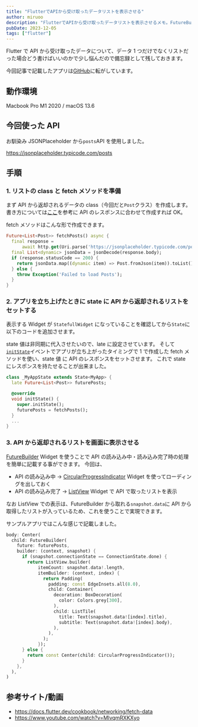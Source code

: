 ```yaml
---
title: "FlutterでAPIから受け取ったデータリストを表示させる"
author: miruoo
description: "FlutterでAPIから受け取ったデータリストを表示させるメモ。FutureBuilderとListView.builderを組み合わせることで作成できます。"
pubDate: 2023-12-05
tags: ["flutter"]
---
```


Flutter で API から受け取ったデータについて、データ 1 つだけでなくリストだった場合どう書けばいいのかで少し悩んだので備忘録として残しておきます。

今回記事で記載したアプリは[GitHub](https://github.com/miily8310s/flutter_api_basic)に転がしています。

## 動作環境

Macbook Pro M1 2020 / macOS 13.6

## 今回使った API

お馴染み JSONPlaceholder から`posts`API を使用しました。

https://jsonplaceholder.typicode.com/posts

## 手順

### 1. リストの class と fetch メソッドを準備

まず API から返却されるデータの class（今回だと`Post`クラス）を作成します。
書き方については[ここ](https://docs.flutter.dev/cookbook/networking/fetch-data#create-an-album-class)を参考に API のレスポンスに合わせて作成すれば OK。

fetch メソッドはこんな形で作成できます。

```dart title="lib/main.dart"
Future<List<Post>> fetchPosts() async {
  final response =
      await http.get(Uri.parse('https://jsonplaceholder.typicode.com/posts'));
  final List<dynamic> jsonData = jsonDecode(response.body);
  if (response.statusCode == 200) {
    return jsonData.map((dynamic item) => Post.fromJson(item)).toList();
  } else {
    throw Exception('Failed to load Posts');
  }
}
```

### 2. アプリを立ち上げたときに state に API から返却されるリストをセットする

表示する Widget が `StatefullWidget` になっていることを確認してから`State`に以下のコードを追加させます。

state 値は非同期に代入させたいので、late に設定させています。
そして[`initState`](https://api.flutter.dev/flutter/widgets/State/initState.html)イベントでアプリが立ち上がったタイミングで 1 で作成した fetch メソッドを使い、state 値 に API のレスポンスをセットさせます。
これで state にレスポンスを持たせることが出来ました。

```dart title="lib/main.dart"
class _MyAppState extends State<MyApp> {
  late Future<List<Post>> futurePosts;

  @override
  void initState() {
    super.initState();
    futurePosts = fetchPosts();
  }
  ...
}
```

### 3. API から返却されるリストを画面に表示させる

[FutureBuilder](https://api.flutter.dev/flutter/widgets/FutureBuilder-class.html) Widget を使うことで API の読み込み中・読み込み完了時の処理を簡単に記載する事ができます。
今回は、

- API の読み込み中 -> [CircularProgressIndicator](https://api.flutter.dev/flutter/material/CircularProgressIndicator-class.html) Widget を使ってローディングを出しておく
- API の読み込み完了 -> [ListView](https://api.flutter.dev/flutter/widgets/ListView-class.html) Widget で API で取ったリストを表示

なお ListView での表示は、FutureBuilder から取れる`snapshot.data`に API から取得したリストが入っているため、これを使うことで実現できます。

サンプルアプリではこんな感じで記載しました。

```dart title="lib/main.dart"
body: Center(
  child: FutureBuilder(
    future: futurePosts,
    builder: (context, snapshot) {
      if (snapshot.connectionState == ConnectionState.done) {
        return ListView.builder(
            itemCount: snapshot.data!.length,
            itemBuilder: (context, index) {
              return Padding(
                padding: const EdgeInsets.all(8.0),
                child: Container(
                  decoration: BoxDecoration(
                    color: Colors.grey[300],
                  ),
                  child: ListTile(
                    title: Text(snapshot.data![index].title),
                    subtitle: Text(snapshot.data![index].body),
                  ),
                ),
              );
            });
      } else {
        return const Center(child: CircularProgressIndicator());
      }
    },
  ),
)
```

## 参考サイト/動画

- https://docs.flutter.dev/cookbook/networking/fetch-data
- https://www.youtube.com/watch?v=MlvqmRXKXyo
